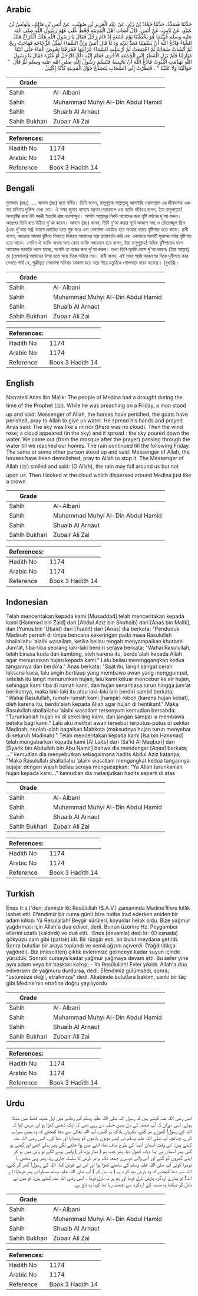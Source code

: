 ## Arabic


<div dir="rtl" lang="ar" style={{fontSize:'larger',backgroundColor:'#f8f9fa',padding:20}}>
حَدَّثَنَا مُسَدَّدٌ، حَدَّثَنَا حَمَّادُ بْنُ زَيْدٍ، عَنْ عَبْدِ الْعَزِيزِ بْنِ صُهَيْبٍ، عَنْ أَنَسِ بْنِ مَالِكٍ، وَيُونُسُ بْنُ عُبَيْدٍ، عَنْ ثَابِتٍ، عَنْ أَنَسٍ، قَالَ أَصَابَ أَهْلَ الْمَدِينَةِ قَحْطٌ عَلَى عَهْدِ رَسُولِ اللَّهِ صلى الله عليه وسلم فَبَيْنَمَا هُوَ يَخْطُبُنَا يَوْمَ جُمُعَةٍ إِذْ قَامَ رَجُلٌ فَقَالَ يَا رَسُولَ اللَّهِ هَلَكَ الْكُرَاعُ هَلَكَ الشَّاءُ فَادْعُ اللَّهَ أَنْ يَسْقِيَنَا فَمَدَّ يَدَيْهِ وَدَعَا قَالَ أَنَسٌ وَإِنَّ السَّمَاءَ لَمِثْلُ الزُّجَاجَةِ فَهَاجَتْ رِيحٌ ثُمَّ أَنْشَأَتْ سَحَابَةً ثُمَّ اجْتَمَعَتْ ثُمَّ أَرْسَلَتِ السَّمَاءُ عَزَالِيَهَا فَخَرَجْنَا نَخُوضُ الْمَاءَ حَتَّى أَتَيْنَا مَنَازِلَنَا فَلَمْ يَزَلِ الْمَطَرُ إِلَى الْجُمُعَةِ الأُخْرَى فَقَامَ إِلَيْهِ ذَلِكَ الرَّجُلُ أَوْ غَيْرُهُ فَقَالَ يَا رَسُولَ اللَّهِ تَهَدَّمَتِ الْبُيُوتُ فَادْعُ اللَّهَ أَنْ يَحْبِسَهُ فَتَبَسَّمَ رَسُولُ اللَّهِ صلى الله عليه وسلم ثُمَّ قَالَ ‏ "‏ حَوَالَيْنَا وَلاَ عَلَيْنَا ‏"‏ ‏.‏ فَنَظَرْتُ إِلَى السَّحَابِ يَتَصَدَّعُ حَوْلَ الْمَدِينَةِ كَأَنَّهُ إِكْلِيلٌ ‏.‏
</div>
<div style={{backgroundColor:'#f8f9fa',padding:20, marginBottom: 10}}><table> <thead> <tr> <th>Grade</th> <th></th> </tr> </thead> <tbody> <tr><td>Sahih</td><td>Al-Albani</td></tr><tr><td>Sahih</td><td>Muhammad Muhyi Al-Din Abdul Hamid</td></tr><tr><td>Sahih</td><td>Shuaib Al Arnaut</td></tr><tr><td>Sahih Bukhari</td><td>Zubair Ali Zai</td></tr></tbody></table><table> <thead> <tr> <th>References:</th> <th></th> </tr> </thead> <tbody><tr><td>Hadith No</td><td>1174</td></tr><tr><td>Arabic No</td><td>1174</td></tr><tr><td>Reference</td><td>Book 3 Hadith 14</td></tr></tbody></table></div>

## Bengali


<div dir="ltr" lang="bn" style={{fontSize:'larger',backgroundColor:'#f8f9fa',padding:20}}>
মুসাদ্দাদ (রহঃ) .... আনাস (রাঃ) হতে বর্ণিত। তিনি বলেন, রাসূলুল্লাহ সাল্লাল্লাহু আলাইহি ওয়াসাল্লাম এর জীবদ্দশায় একবার মদিনায় দুর্ভিক্ষ দেখা দেয়। ঐ সময় জুমার নামাযে বক্তৃতা দেয়াকালে এক ব্যাক্তি দাঁড়িয়ে বলেন, ইয়া রাসুলাল্লাহ! অনাবৃষ্টির জন্য উট বকরী ইত্যাদি প্রায় ধংসোম্মুখ। আপনি আল্লাহ্‌র নিকট আমাদের জন্য বৃষ্টি বর্ষণের দু'আ করুন। অতঃপর তিনি হাত উঠিয়ে দু'আ করেন। আনাস (রাঃ) বলেন, তিনি দু'আ করার পূর্বে আকাশ সচ্ছ ও রৌদ্রোজ্জ্বল ছিল (এবং দু'আর পর) বাতাস প্রবাহিত হতে শুরু করে এবং মেঘমালা একত্রিত হয়ে অঝোর ধারায় বৃষ্টিপাত হতে থাকে। রাবী বলেন, অতঃপর আমরা বৃষ্টিতে ভিজতে ভিজতে আমাদের ঘরে প্রত্যাবর্তন করি এবং একাধারে পরবর্তী জুমাআ পর্যন্ত বৃষ্টিপাত হতে থাকে। সেদিন ঐ ব্যাক্তি অথবা অন্য কোন ব্যাক্তি দণ্ডায়মান হয়ে বলেন, ইয়া রাসুলুল্লাহ! অধিক বৃষ্টিপাতের ফলে আমাদের ঘরবাড়ি ধ্বসে যাচ্ছে, আপনি তা বন্ধের জন্য দু'আ করুন। তখন তিনি মুচকি হেসে দু'আ করেনঃ (ইয়া আল্লাহ্‌) তা (মেঘমালা) আমাদের উপর হতে অন্য দিকে সরিয়ে নাও। রাবী বলেন, এই সময় আমি আকাশের দিকে দৃষ্টিপাত করে দেখতে পাই যে, পুঞ্জীভূত মেঘমালা মদিনার আকাশ হতে সরে গিয়ে চতুর্দিকে গোলাকার ধারন করেছে। (বুখারি)।
</div>
<div style={{backgroundColor:'#f8f9fa',padding:20, marginBottom: 10}}><table> <thead> <tr> <th>Grade</th> <th></th> </tr> </thead> <tbody> <tr><td>Sahih</td><td>Al-Albani</td></tr><tr><td>Sahih</td><td>Muhammad Muhyi Al-Din Abdul Hamid</td></tr><tr><td>Sahih</td><td>Shuaib Al Arnaut</td></tr><tr><td>Sahih Bukhari</td><td>Zubair Ali Zai</td></tr></tbody></table><table> <thead> <tr> <th>References:</th> <th></th> </tr> </thead> <tbody><tr><td>Hadith No</td><td>1174</td></tr><tr><td>Arabic No</td><td>1174</td></tr><tr><td>Reference</td><td>Book 3 Hadith 14</td></tr></tbody></table></div>

## English


<div dir="ltr" lang="en" style={{fontSize:'larger',backgroundColor:'#f8f9fa',padding:20}}>
Narrated Anas ibn Malik: The people of Medina had a drought during the time of the Prophet (ﷺ). While he was preaching on a Friday, a man stood up and said: Messenger of Allah, the horses have perished, the goats have perished, pray to Allah to give us water. He spread his hands and prayed. Anas said: The sky was like a mirror (there was no cloud). Then the wind rose; a cloud appeared (in the sky) and it spread : the sky poured down the water. We came out (from the mosque after the prayer) passing through the water till we reached our homes. The rain continued till the following Friday. The same or some other person stood up and said: Messenger of Allah, the houses have been demolished, pray to Allah to stop it. The Messenger of Allah (ﷺ) smiled and said: (O Allah), the rain may fall around us but not upon us. Then I looked at the cloud which dispersed around Medina just like a crown
</div>
<div style={{backgroundColor:'#f8f9fa',padding:20, marginBottom: 10}}><table> <thead> <tr> <th>Grade</th> <th></th> </tr> </thead> <tbody> <tr><td>Sahih</td><td>Al-Albani</td></tr><tr><td>Sahih</td><td>Muhammad Muhyi Al-Din Abdul Hamid</td></tr><tr><td>Sahih</td><td>Shuaib Al Arnaut</td></tr><tr><td>Sahih Bukhari</td><td>Zubair Ali Zai</td></tr></tbody></table><table> <thead> <tr> <th>References:</th> <th></th> </tr> </thead> <tbody><tr><td>Hadith No</td><td>1174</td></tr><tr><td>Arabic No</td><td>1174</td></tr><tr><td>Reference</td><td>Book 3 Hadith 14</td></tr></tbody></table></div>

## Indonesian


<div dir="ltr" lang="id" style={{fontSize:'larger',backgroundColor:'#f8f9fa',padding:20}}>
Telah menceritakan kepada kami [Musaddad] telah menceritakan kepada kami [Hammad bin Zaid] dari [Abdul Aziz bin Shuhaib] dari [Anas bin Malik], dan [Yunus bin 'Ubaid] dari [Tsabit] dari [Anas] dia berkata; "Penduduk Madinah pernah di timpa bencana kekeringan pada masa Rasulullah shallallahu 'alaihi wasallam, ketika beliau tengah menyampaikan khutbah Jum'at, tiba-tiba seorang laki-laki berdiri seraya berkata; "Wahai Rasulullah, telah binasa kuda dan kambing, oleh karena itu, berdo'alah kepada Allah agar menurunkan hujan kepada kami." Lalu beliau merenggangkan kedua tangannya dan berdo'a." Anas berkata; "Saat itu, langit sangat cerah laksana kaca, lalu angin bertiaup yang membawa awan yang menggumpal, setelah itu langit menurunkan hujan, lalu kami keluar mencebur ke air hujan, sehingga kami tiba di rumah kami, dan hujan senantiasa turun hingga jum'at berikutnya, maka laki-laki itu atau laki-laki lain berdiri sambil berkata; "Wahai Rasulullah, rumah-rumah kami (hampir) roboh (karena hujan kebat), oleh karena itu, berdo'alah kepada Allah agar hujan di hentikan!." Maka Rasulullah shallallahu 'alaihi wasallam tersenyum kemudian bersabda: "Turunkanlah hujan ini di sekeliling kami, dan jangan sampai ia membawa petaka bagi kami." Lalu aku melihat awan tersebut terputus-putus di sekitar Madinah, seolah-olah bagaikan Mahkota (maksudnya hujan turun menyebar di seluruh Madinah)." Telah menceritakan kepada kami [Isa bin Hammad] telah mengabarkan kepada kami [Al Laits] dari [Sa'id Al Maqburi] dari [Syarik bin Abdullah bin Abu Namir] bahwa dia mendengar [Anas] berkata; …" kemudian dia menyebutkan sebagaimana hadits Abdul Aziz katanya; "Maka Rasulullah shallallahu 'alaihi wasallam mengangkat kedua tangannya sejajar dengan wajah beliau seraya mengucapkan: "Ya Allah turunkanlah hujan kepada kami…" kemudian dia melanjutkan hadits seperti di atas
</div>
<div style={{backgroundColor:'#f8f9fa',padding:20, marginBottom: 10}}><table> <thead> <tr> <th>Grade</th> <th></th> </tr> </thead> <tbody> <tr><td>Sahih</td><td>Al-Albani</td></tr><tr><td>Sahih</td><td>Muhammad Muhyi Al-Din Abdul Hamid</td></tr><tr><td>Sahih</td><td>Shuaib Al Arnaut</td></tr><tr><td>Sahih Bukhari</td><td>Zubair Ali Zai</td></tr></tbody></table><table> <thead> <tr> <th>References:</th> <th></th> </tr> </thead> <tbody><tr><td>Hadith No</td><td>1174</td></tr><tr><td>Arabic No</td><td>1174</td></tr><tr><td>Reference</td><td>Book 3 Hadith 14</td></tr></tbody></table></div>

## Turkish


<div dir="ltr" lang="tr" style={{fontSize:'larger',backgroundColor:'#f8f9fa',padding:20}}>
Enes (r.a.)'den; demiştir ki: Resûlullah (S.A.V.) zamanında Medine'lilere kıtlık isabet etti. Efendimiz bir cuma günü bize hutbe irad ederken aniden bir adam kılkıp: Yâ Resulallah! Beygir sürüleri, koyunlar helak oldu. Bize yağmur yağdırması için Allah'a dua ediver, dedi. Bunun üzerine Hz. Peygamber ellerini uzattı (kaldırdı) ve duâ etti. -Enes (devamla) dedi ki:-(O esnada) gökyüzü cam gibi (parlak) idi. Bir rüzgâr esti, bir bulut meydana getirdi. Sonra bulutlar bir araya toplandı ve semâ ağzını açıverdi. (Yağdırdıkça yağdırdı). Biz (mescitten) çıktık evlerimize gelinceye kadar suyun içinde yürüdük. Sonraki cumaya kadar yağmur yağmaya devam etti. Bu sefer yine aynı adam veya bir başkası kalkıp; - Ya Resûlullah! Evler yıkıldı. Allah'a dua ediversen de yağmuru durdursa, dedi, Efendimiz gülümsedi, sonra; "üstümüze değil, etrafımıza" dedi. Akabinde bulutlara baktım, sanki bir tâç gibi Medine'nin etrafına doğru yayılıyordu
</div>
<div style={{backgroundColor:'#f8f9fa',padding:20, marginBottom: 10}}><table> <thead> <tr> <th>Grade</th> <th></th> </tr> </thead> <tbody> <tr><td>Sahih</td><td>Al-Albani</td></tr><tr><td>Sahih</td><td>Muhammad Muhyi Al-Din Abdul Hamid</td></tr><tr><td>Sahih</td><td>Shuaib Al Arnaut</td></tr><tr><td>Sahih Bukhari</td><td>Zubair Ali Zai</td></tr></tbody></table><table> <thead> <tr> <th>References:</th> <th></th> </tr> </thead> <tbody><tr><td>Hadith No</td><td>1174</td></tr><tr><td>Arabic No</td><td>1174</td></tr><tr><td>Reference</td><td>Book 3 Hadith 14</td></tr></tbody></table></div>

## Urdu


<div dir="rtl" lang="ur" style={{fontSize:'larger',backgroundColor:'#f8f9fa',padding:20}}>
انس رضی اللہ عنہ کہتے ہیں کہ رسول اللہ صلی اللہ علیہ وسلم کے زمانے میں اہل مدینہ قحط میں مبتلا ہوئے، اسی دوران کہ آپ جمعہ کے دن ہمیں خطبہ دے رہے تھے کہ ایک شخص کھڑا ہو اور عرض کیا کہ اللہ کے رسول! گھوڑے مر گئے، بکریاں ہلاک ہو گئیں، آپ اللہ تعالیٰ سے دعا کیجئے کہ وہ ہمیں سیراب کرے، چنانچہ آپ صلی اللہ علیہ وسلم نے اپنے دونوں ہاتھوں کو پھیلایا اور دعا کی۔ انس رضی اللہ عنہ کہتے ہیں: اس وقت آسمان آئینہ کی طرح صاف تھا، اتنے میں ہوا چلنے لگی پھر بدلی اٹھی اور گھنی ہو گئی پھر آسمان نے اپنا دہانہ کھول دیا، پھر جب ہم ( نماز پڑھ کر ) واپس ہونے لگے تو پانی میں ہو کر اپنے گھروں کو گئے اور آنے والے دوسرے جمعہ تک برابر بارش کا سلسلہ جاری رہا، پھر وہی شخص یا دوسرا کوئی آپ صلی اللہ علیہ وسلم کے سامنے کھڑا ہوا اور اس نے عرض کیا: اللہ کے رسول! گھر گر گئے، اللہ سے دعا کیجئے کہ وہ بارش بند کر دے، ( یہ سن کر ) آپ صلی اللہ علیہ وسلم مسکرائے پھر فرمایا: اے اللہ! تو ہمارے اردگرد بارش نازل فرما اور ہم پر نہ نازل فرما ۔ انس رضی اللہ عنہ کہتے ہیں: تو میں نے بادل کو دیکھا وہ مدینہ کے اردگرد سے چھٹ رہا تھا گویا وہ تاج ہے۔
</div>
<div style={{backgroundColor:'#f8f9fa',padding:20, marginBottom: 10}}><table> <thead> <tr> <th>Grade</th> <th></th> </tr> </thead> <tbody> <tr><td>Sahih</td><td>Al-Albani</td></tr><tr><td>Sahih</td><td>Muhammad Muhyi Al-Din Abdul Hamid</td></tr><tr><td>Sahih</td><td>Shuaib Al Arnaut</td></tr><tr><td>Sahih Bukhari</td><td>Zubair Ali Zai</td></tr></tbody></table><table> <thead> <tr> <th>References:</th> <th></th> </tr> </thead> <tbody><tr><td>Hadith No</td><td>1174</td></tr><tr><td>Arabic No</td><td>1174</td></tr><tr><td>Reference</td><td>Book 3 Hadith 14</td></tr></tbody></table></div>